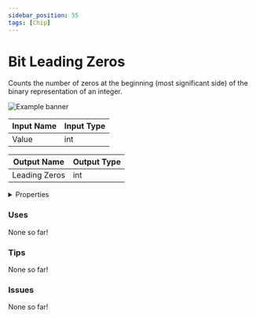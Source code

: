 ```yaml
---
sidebar_position: 55
tags: [Chip]
---
```


# Bit Leading Zeros

Counts the number of zeros at the beginning (most significant side) of the binary representation of an integer.



![Example banner](./assets/d6e62624-06b0-416e-8e3c-ca058efd3c46.svg)

| Input Name | Input Type |
|-----------|-----------|
| Value | int |

| Output Name | Output Type |
|-----------|-----------|
| Leading Zeros | int |


<details>
  <summary>Properties</summary>
  <div>
    <div>
    <table>
      <thead>
        <tr>
          <th>Is beta required?</th>
          <th>❌</th>
        </tr>
        <tr>
          <th>Is this chip a trolling risk?</th>
          <th>❌</th>
        </tr>
        <tr>
          <th>Chip UUPD</th>
          <th>._uuid</th>
        </tr>
      </thead>
    </table>
    </div>
  </div>
</details>

### Uses

None so far!

### Tips

None so far!

### Issues

None so far!